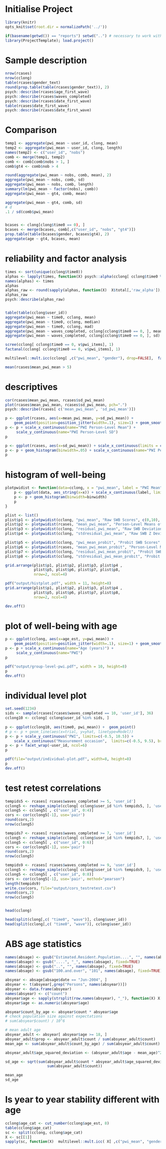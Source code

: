 # Initialise Project
```r
library(knitr)
opts_knit$set(root.dir = normalizePath('../'))
```

```r
if(basename(getwd()) == "reports") setwd("..") # necessary to work with projecttemplate
library(ProjectTemplate); load.project()

```             


# Sample description
```r
nrow(rcases)
nrow(cclong)
table(rcases$gender_text)
round(prop.table(table(rcases$gender_text)), 2)
psych::describe(rcases$age_first_wave)
psych::describe(rcases$waves_completed)
psych::describe(rcases$date_first_wave)
table(rcases$date_first_wave)
psych::describe(rcases$date_first_wave)
```

# Comparison
```r
temp1 <- aggregate(pwi_mean ~ user_id, clong, mean)
temp2 <- aggregate(pwi_mean ~ user_id, clong, length)
names(temp2) <- c("user_id", "nobs")
comb <- merge(temp1, temp2)
comb <- comb[comb$nobs > 1, ]
comb$gt4 <- comb$nob > 4

round(aggregate(pwi_mean ~ nobs, comb, mean), 2)
aggregate(pwi_mean ~ nobs, comb, sd)
aggregate(pwi_mean ~ nobs, comb, length)
summary(lm(pwi_mean ~ factor(nobs), comb))
aggregate(pwi_mean ~ gt4, comb, mean)

aggregate(pwi_mean ~ gt4, comb, sd)
# d
.1 / sd(comb$pwi_mean)


bcases <- clong[clong$time0 == 0), ]
bcases <- merge(bcases, comb[,c("user_id", "nobs", "gt4")])
prop.table(table(bcases$gender, bcases$gt4), 2)
aggregate(age ~ gt4, bcases, mean)

```



# reliability and factor analysis
```r
times <- sort(unique(cclong$time0))
alphas <- lapply(times, function(X) psych::alpha(cclong[ cclong$time0 %in% X ,v$pwi_items]))
names(alphas) <- times
alphas
alphas_raw <- round(sapply(alphas, function(X)  X$total[,'raw_alpha']), 2)
alphas_raw
psych::describe(alphas_raw)


table(table(cclong$user_id))
aggregate(pwi_mean ~ time0, cclong, mean)
aggregate(pwi_mean ~ time0, cclong, median)
aggregate(pwi_mean ~ time0, cclong, mad)
aggregate(pwi_mean ~ waves_completed, cclong[cclong$time0 == 0, ], mean)
aggregate(pwi_mean ~ waves_completed, cclong[cclong$time0 == 0, ], sd)

scree(cclong[ cclong$time0 == 0, v$pwi_items], 1)
factanal(cclong[ cclong$time0 == 0, v$pwi_items], 1)

multilevel::mult.icc(cclong[ ,c("pwi_mean", "gender"), drop=FALSE],  factor(cclong$user_id))

mean(rcases$mean_pwi_mean > 5)
```

# descriptives
```r
cor(rcases$mean_pwi_mean, rcases$sd_pwi_mean)
plot(rcases$mean_pwi_mean, rcases$sd_pwi_mean, pch=".")
psych::describe(rcases[ c('mean_pwi_mean', 'sd_pwi_mean')])

p <- ggplot(rcases, aes(x=mean_pwi_mean, y=sd_pwi_mean)) + 
    geom_point(position=position_jitter(width=.1), size=1) + geom_smooth()
p <- p + scale_x_continuous(name="PWI Person-Level Mean") +
     scale_y_continuous(name="PWI Person-Level SD")
p

p <- ggplot(rcases, aes(x=sd_pwi_mean)) + scale_x_continuous(limits = c(0,3))
p <- p + geom_histogram(binwidth=.05) + scale_x_continuous(name="PWI Person-Level SD")
p
```

# histogram of well-being
```r
plotpwidist <- function(data=cclong, x = "pwi_mean", label = "PWI Mean" , limits = c(0,10), binwidth=.3) {
    p <- ggplot(data, aes_string(x=x)) + scale_x_continuous(label, limits = limits) + scale_y_continuous("Count")
    p <- p + geom_histogram(binwidth=binwidth)
    p
}

plist <- list()
plist$p1 <- plotpwidist(cclong, "pwi_mean", "Raw SWB Scores", c(0,10), .3)
plist$p2 <- plotpwidist(rcases, "mean_pwi_mean", "Person-Level Means of \nRaw SWB Scores", c(0,10), .2)
plist$p3 <- plotpwidist(cclong, "residual_pwi_mean", "Raw SWB Deviations from \nRaw Person-Level Means", c(-5,5), .3)
plist$p4 <- plotpwidist(cclong, "stdresidual_pwi_mean", "Raw SWB Z Deviations from \nRaw Person-Level Means", c(-3,3), .1)

plist$p5 <- plotpwidist(cclong, "pwi_mean_probit", "Probit SWB Scores", c(-2,2), .15)
plist$p6 <- plotpwidist(rcases, "mean_pwi_mean_probit", "Person-Level Means of \nProbit SWB Scores", c(-2,2), .05)
plist$p7 <- plotpwidist(cclong, "residual_pwi_mean_probit", "Probit SWB Deviations from \nProbit Person-Level Means", c(-1.5,1.5), .05)
plist$p8 <- plotpwidist(cclong, "stdresidual_pwi_mean_probit", "Probit SWB Z Deviations from \nProbit Person-Level Means", c(-3, 3), .1)

grid.arrange(plist$p1, plist$p2, plist$p3, plist$p4 ,
             plist$p5, plist$p6, plist$p7, plist$p8,
             nrow=2, ncol=4)

pdf("output/histplot.pdf", width = 11, height=8)
grid.arrange(plist$p1, plist$p2, plist$p3, plist$p4 ,
             plist$p5, plist$p6, plist$p7, plist$p8,
             nrow=2, ncol=4)

dev.off()
```

# plot of well-being with age
```r
p <- ggplot(cclong, aes(x=age_est, y=pwi_mean)) + 
    geom_point(position=position_jitter(width=.1), size=1) + geom_smooth()
p <- p + scale_x_continuous(name="Age (years)") +
     scale_y_continuous(name="PWI")
p

pdf("output/group-level-pwi.pdf", width = 10, height=8)
p 
dev.off()
```

# individual level plot
```r
set.seed(1234)
sids <- sample(rcases[rcases$waves_completed == 10, 'user_id'], 36)
cclong10 <- cclong[ cclong$user_id %in% sids, ]
    
p <- ggplot(cclong10, aes(time0, pwi_mean)) +  geom_point()
# p <- p + geom_line(aes(x=trial, y=yhat, linetype=Model))
p <- p + scale_y_continuous("PWI", limits=c(-0.5, 10.5)) + 
    scale_x_continuous("Measurement occasion",  limits=c(-0.5, 9.5), breaks=c(0,1,2,3,4,5,6,7,8,9))
p <- p + facet_wrap(~user_id, ncol=6) 
p

pdf(file="output/individual-plot.pdf", width=8, height=8)
p
dev.off()

```

# test retest correlations
```r

tempids5 <- rcases[ rcases$waves_completed >= 5, 'user_id']
cclong5 <- reshape_simple(cclong[ cclong$user_id %in% tempids5, ], 'user_id', 'time0', 'pwi_mean')
cclong5 <- cclong5[ , c("user_id", 0:4)]
cors <- cor(cclong5[-1], use='pair')
round(cors,2)
nrow(cclong5)

tempids7 <- rcases[ rcases$waves_completed >= 7, 'user_id']
cclong5 <- reshape_simple(cclong[ cclong$user_id %in% tempids7, ], 'user_id', 'time0', 'pwi_mean')
cclong5 <- cclong5[ , c("user_id", 0:6)]
cors <- cor(cclong5[-1], use='pair')
round(cors,2)
nrow(cclong5)

tempids9 <- rcases[ rcases$waves_completed >= 9, 'user_id']
cclong5 <- reshape_simple(cclong[ cclong$user_id %in% tempids9, ], 'user_id', 'time0', 'pwi_mean')
cclong5 <- cclong5[ , c("user_id", 0:8)]
cors <- cor(cclong5[-1], use='pair', method="pearson")
length(tempids9)
write.csv(cors, file="output/cors_testretest.csv")
round(cors,2)
nrow(cclong5)


head(cclong)

head(split(clong[,c( "time0", "wave")], clong$user_id))
head(split(cclong[,c( "time0", "wave")], cclong$user_id))


```


# ABS age statistics
```r
names(absage) <- gsub("Estimated.Resident.Population....", "", names(absage))
names(absage) <- gsub("....", "_", names(absage), fixed=TRUE)
names(absage) <- gsub("..", "", names(absage), fixed=TRUE)
names(absage) <- gsub("100.and.over", "101", names(absage), fixed=TRUE)

absyear <- absage[absage$date == "Jun-2004", ]
absyear <- t(absyear[,grep("Persons", names(absyear))])
absyear <- data.frame(absyear)
names(absyear) <- c("count")
absyear$age <- sapply(strsplit(row.names(absyear), "_"), function(X) X[2])
absyear$age <- as.numeric(absyear$age)

absyear$count_by_age <- absyear$count * absyear$age
# check population size against expectations
# sum(absyear$count) / 10^6

# mean adult age
absyear_adult <- absyear[ absyear$age >= 18, ]
absyear_adult$prop <- absyear_adult$count / sum(absyear_adult$count)
mean_age <- sum(absyear_adult$count_by_age) / sum(absyear_adult$count)

absyear_adult$age_squared_deviation <- (absyear_adult$age - mean_age)^2

sd_age <- sqrt(sum(absyear_adult$count * absyear_adult$age_squared_deviation) /
                   sum(absyear_adult$count))

mean_age
sd_age

```

# Is year to year stability different with age
```r
cclong$age_cat <- cut_number(cclong$age_est, 8)
table(cclong$age_cat)
sc <- split(cclong, cclong$age_cat)
X <- sc[[1]]
sapply(sc, function(X)  multilevel::mult.icc( X[ ,c("pwi_mean", "gender"), drop=FALSE] ,  factor(X[ ,"user_id"]))[1,"ICC1"])
```





